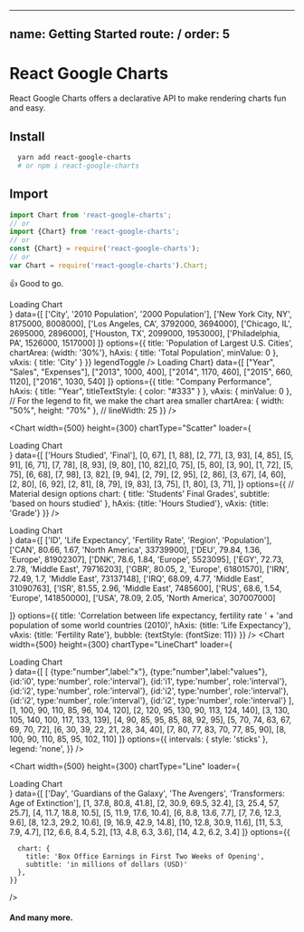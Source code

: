 
---
name: Getting Started
route: /
order: 5
---

# React Google Charts

React Google Charts offers a declarative API to make rendering charts fun and easy.

## Install

```sh
  yarn add react-google-charts
  # or npm i react-google-charts
```

## Import

```javascript
import Chart from 'react-google-charts';
// or
import {Chart} from 'react-google-charts';
// or
const {Chart} = require('react-google-charts');
// or 
var Chart = require('react-google-charts').Chart;
```


👍 Good to go.

<div style={{display:'flex'}}>
<Chart 
  width={400}
  height={300}
  chartType="ColumnChart"
  loader={<div>Loading Chart</div>}
  data={[
    ['City', '2010 Population', '2000 Population'],
    ['New York City, NY', 8175000, 8008000],
    ['Los Angeles, CA', 3792000, 3694000],
    ['Chicago, IL', 2695000, 2896000],
    ['Houston, TX', 2099000, 1953000],
    ['Philadelphia, PA', 1526000, 1517000]
  ]}
  options={{
    title: 'Population of Largest U.S. Cities',
    chartArea: {width: '30%'},
    hAxis: {
      title: 'Total Population',
      minValue: 0
    },
    vAxis: {
      title: 'City'
    }
  }}
  legendToggle
/>
<Chart 
    width={"500px"}
    height={"300px"}
    chartType="AreaChart"
    loader={<div>Loading Chart</div>}
    data={[
      ["Year", "Sales", "Expenses"],
      ["2013", 1000, 400],
      ["2014", 1170, 460],
      ["2015", 660, 1120],
      ["2016", 1030, 540]
    ]}
    options={{
      title: "Company Performance",
      hAxis: { title: "Year", titleTextStyle: { color: "#333" } },
      vAxis: { minValue: 0 },
      // For the legend to fit, we make the chart area smaller
      chartArea: { width: "50%", height: "70%" },
      // lineWidth: 25
    }}
  />

  <Chart 
    width={500}
    height={300}
    chartType="Scatter"
    loader={<div>Loading Chart</div>}
    data={[
      ['Hours Studied', 'Final'],
      [0, 67], [1, 88], [2, 77],
      [3, 93], [4, 85], [5, 91],
      [6, 71], [7, 78], [8, 93],
      [9, 80], [10, 82],[0, 75],
      [5, 80], [3, 90], [1, 72],
      [5, 75], [6, 68], [7, 98],
      [3, 82], [9, 94], [2, 79],
      [2, 95], [2, 86], [3, 67],
      [4, 60], [2, 80], [6, 92],
      [2, 81], [8, 79], [9, 83],
      [3, 75], [1, 80], [3, 71],
    ]}
    options={{
      // Material design options
      chart: {
        title: 'Students\' Final Grades',
        subtitle: 'based on hours studied'
      },
      hAxis: {title: 'Hours Studied'},
      vAxis: {title: 'Grade'}
    }}
  />
</div>
<div style={{display:'flex'}}>
<Chart 
  width={"500px"}
  height={"300px"}
  chartType="BubbleChart"
  loader={<div>Loading Chart</div>}
  data={[
    ['ID', 'Life Expectancy', 'Fertility Rate', 'Region',     'Population'],
    ['CAN',    80.66,              1.67,      'North America',  33739900],
    ['DEU',    79.84,              1.36,      'Europe',         81902307],
    ['DNK',    78.6,               1.84,      'Europe',         5523095],
    ['EGY',    72.73,              2.78,      'Middle East',    79716203],
    ['GBR',    80.05,              2,         'Europe',         61801570],
    ['IRN',    72.49,              1.7,       'Middle East',    73137148],
    ['IRQ',    68.09,              4.77,      'Middle East',    31090763],
    ['ISR',    81.55,              2.96,      'Middle East',    7485600],
    ['RUS',    68.6,               1.54,      'Europe',         141850000],
    ['USA',    78.09,              2.05,      'North America',  307007000]

  ]}
  options={{
    title: 'Correlation between life expectancy, fertility rate ' +
              'and population of some world countries (2010)',
    hAxis: {title: 'Life Expectancy'},
    vAxis: {title: 'Fertility Rate'},
    bubble: {textStyle: {fontSize: 11}}
  }}
/>
<Chart 
  width={500}
  height={300}
  chartType="LineChart"
  loader={<div>Loading Chart</div>}
  data={[
    [
      {type:"number",label:"x"}, 
      {type:"number",label:"values"},
      {id:'i0', type:'number', role:'interval'},
      {id:'i1', type:'number', role:'interval'},
      {id:'i2', type:'number', role:'interval'},
      {id:'i2', type:'number', role:'interval'},
      {id:'i2', type:'number', role:'interval'},
      {id:'i2', type:'number', role:'interval'}
    ],
          [1, 100, 90, 110, 85, 96, 104, 120],
          [2, 120, 95, 130, 90, 113, 124, 140],
          [3, 130, 105, 140, 100, 117, 133, 139],
          [4, 90, 85, 95, 85, 88, 92, 95],
          [5, 70, 74, 63, 67, 69, 70, 72],
          [6, 30, 39, 22, 21, 28, 34, 40],
          [7, 80, 77, 83, 70, 77, 85, 90],
          [8, 100, 90, 110, 85, 95, 102, 110]
  ]}
  options={{
    intervals: { style: 'sticks' },
    legend: 'none',
  }}
  />

  <Chart 
    width={500}
    height={300}
    chartType="Line"
    loader={<div>Loading Chart</div>}
    data={[
      ['Day', 'Guardians of the Galaxy', 'The Avengers', 'Transformers: Age of Extinction'],
      [1,  37.8, 80.8, 41.8],
      [2,  30.9, 69.5, 32.4],
      [3,  25.4,   57, 25.7],
      [4,  11.7, 18.8, 10.5],
      [5,  11.9, 17.6, 10.4],
      [6,   8.8, 13.6,  7.7],
      [7,   7.6, 12.3,  9.6],
      [8,  12.3, 29.2, 10.6],
      [9,  16.9, 42.9, 14.8],
      [10, 12.8, 30.9, 11.6],
      [11,  5.3,  7.9,  4.7],
      [12,  6.6,  8.4,  5.2],
      [13,  4.8,  6.3,  3.6],
      [14,  4.2,  6.2,  3.4]
    ]}
    options={{
      
      chart: {
        title: 'Box Office Earnings in First Two Weeks of Opening',
        subtitle: 'in millions of dollars (USD)'
      },
    }}
  />
</div>


#### And many more.